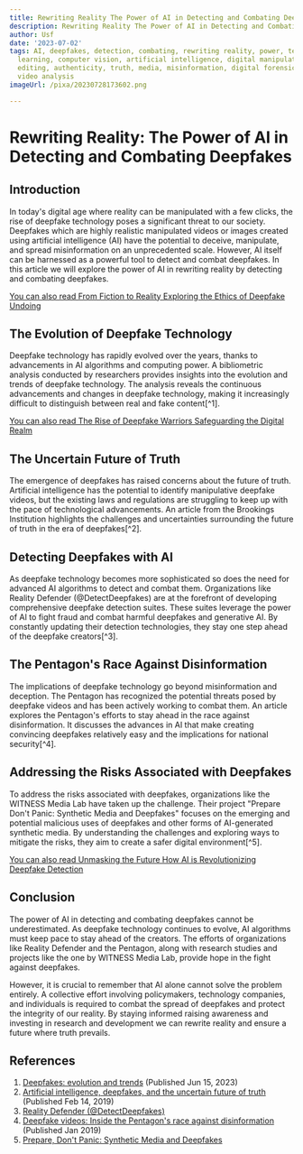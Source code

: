```yaml
---
title: Rewriting Reality The Power of AI in Detecting and Combating Deepfakes
description: Rewriting Reality The Power of AI in Detecting and Combating Deepfakes
author: Usf
date: '2023-07-02'
tags: AI, deepfakes, detection, combating, rewriting reality, power, technology, machine
  learning, computer vision, artificial intelligence, digital manipulation, video
  editing, authenticity, truth, media, misinformation, digital forensics, image analysis,
  video analysis
imageUrl: /pixa/20230728173602.png

---
```

# Rewriting Reality: The Power of AI in Detecting and Combating  Deepfakes

##  Introduction

In  today's digital age where reality can be manipulated with a few clicks, the rise  of deepfake technology poses a significant threat to our society. Deepfakes which are highly  realistic manipulated videos or images created using artificial  intelligence (AI) have the potential to  deceive, manipulate, and spread misinformation on an unprecedented scale. However, AI itself can be harnessed as a powerful tool  to detect and  combat deepfakes. In  this article  we will explore the power of AI in rewriting reality by detecting and combating deepfakes.

[You can also read From Fiction to Reality Exploring the Ethics of Deepfake Undoing](From%20Fiction%20to%20Reality%20Exploring%20the%20Ethics%20of%20Deepfake%20Undoing)


## The Evolution of  Deepfake Technology

Deepfake technology has rapidly evolved over the years, thanks to advancements in AI algorithms and computing power. A bibliometric analysis conducted by researchers provides insights into the evolution and trends of deepfake  technology. The analysis reveals  the continuous advancements and  changes  in deepfake technology, making it increasingly difficult to distinguish between  real and  fake content[^1].

[You can also  read The Rise  of Deepfake Warriors Safeguarding the Digital Realm](The%20Rise%20of%20Deepfake%20Warriors%20Safeguarding%20the%20Digital%20Realm)


## The Uncertain Future of Truth

The emergence of deepfakes has raised concerns about the future of truth.  Artificial intelligence has the potential to identify  manipulative deepfake videos, but the existing  laws and regulations are struggling to keep  up with the pace of technological advancements. An article from  the Brookings Institution highlights the challenges and uncertainties surrounding the future  of truth in the era of deepfakes[^2].

## Detecting Deepfakes with AI

As deepfake technology becomes  more sophisticated so does the need for advanced AI algorithms to detect  and combat them. Organizations like Reality Defender (@DetectDeepfakes) are  at the forefront of developing comprehensive deepfake detection suites. These suites leverage the power of AI to fight fraud and  combat harmful  deepfakes and generative  AI. By constantly updating  their  detection technologies, they stay one step ahead of the deepfake creators[^3].

## The Pentagon's Race Against Disinformation

The implications of deepfake technology go beyond misinformation and deception. The Pentagon has recognized the potential threats posed  by deepfake videos  and has been actively working to combat them. An article explores the Pentagon's efforts to stay  ahead in the race against  disinformation. It discusses the advances in AI that make creating  convincing deepfakes relatively easy and the implications for national security[^4].

## Addressing the Risks Associated with Deepfakes

To address the risks associated  with deepfakes, organizations like the WITNESS  Media Lab have taken up the challenge. Their project "Prepare Don't Panic: Synthetic Media and Deepfakes" focuses on the emerging and potential malicious uses of deepfakes  and other forms of AI-generated synthetic media. By understanding the challenges and exploring ways  to mitigate the risks, they aim to create a safer digital  environment[^5].

[You can also read Unmasking the Future How  AI  is  Revolutionizing Deepfake Detection](Unmasking%20the%20Future%20How%20AI%20is%20Revolutionizing%20Deepfake%20Detection)


## Conclusion

The power of AI in detecting and combating deepfakes cannot be underestimated. As deepfake technology continues to evolve, AI algorithms must keep pace to stay ahead of the creators. The  efforts of organizations like  Reality Defender and  the  Pentagon, along with research  studies and projects like the one  by WITNESS Media Lab, provide hope in the fight against deepfakes.

However, it is crucial to remember that AI alone cannot solve the problem entirely. A collective effort involving policymakers, technology companies, and  individuals is  required to combat the  spread of deepfakes and protect the integrity of  our reality.  By staying informed raising awareness and investing in research and development we can rewrite reality and ensure a  future where  truth prevails.

## References

1. [Deepfakes: evolution and trends](https://link.springer.com/article/10.1007/s00500-023-08605-y) (Published Jun 15, 2023)
2. [Artificial intelligence, deepfakes, and the uncertain future  of truth](https://www.brookings.edu/articles/artificial-intelligence-deepfakes-and-the-uncertain-future-of-truth/) (Published Feb 14, 2019)
3. [Reality Defender (@DetectDeepfakes)](https://twitter.com/DetectDeepfakes)
4. [Deepfake videos: Inside the Pentagon's race against disinformation](https://www.cnn.com/interactive/2019/01/business/pentagons-race-against-deepfakes/) (Published Jan 2019)
5. [Prepare, Don't Panic:  Synthetic Media and Deepfakes](https://lab.witness.org/projects/synthetic-media-and-deep-fakes/)